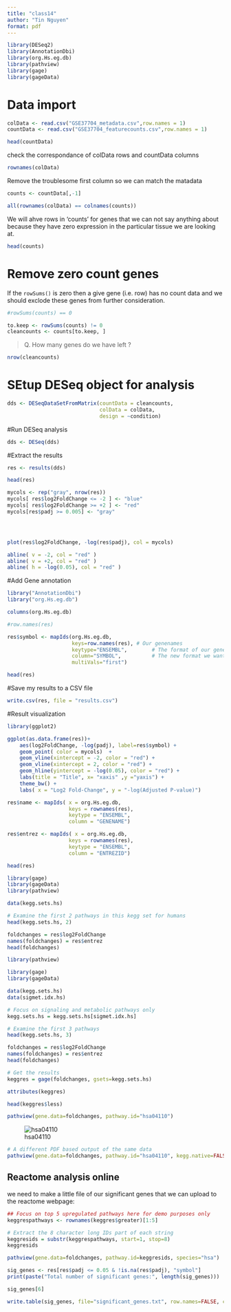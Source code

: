 ```yaml
---
title: "class14"
author: "Tin Nguyen"
format: pdf
---
```


```r

library(DESeq2)
library(AnnotationDbi)
library(org.Hs.eg.db)
library(pathview)
library(gage)
library(gageData)


```

# Data import

```r

colData <- read.csv("GSE37704_metadata.csv",row.names = 1)
countData <- read.csv("GSE37704_featurecounts.csv",row.names = 1)

```

```r

head(countData)

```

check the correspondance of colData rows and countData columns

```r
rownames(colData)
```

Remove the troublesome first column so we can match the matadata

```r
counts <- countData[,-1]
```

```r
all(rownames(colData) == colnames(counts))
```

We will ahve rows in 'counts' for genes that we can not say anything about because they have zero expression in the particular tissue we are looking at.

```r
head(counts)
```

# Remove zero count genes

If the `rowSums()` is zero then a give gene (i.e. row) has no count data and we should exclode these genes from further consideration. 

```r

#rowSums(counts) == 0

```



```r
to.keep <- rowSums(counts) != 0
cleancounts <- counts[to.keep, ]

```

> Q. How many genes do we have left ?

```r
nrow(cleancounts)

```
# SEtup DESeq object for analysis

```r

dds <- DESeqDataSetFromMatrix(countData = cleancounts,
                              colData = colData,
                              design = ~condition)

```




#Run DESeq analysis

```r
dds <- DESeq(dds)
```

#Extract the results


```r
res <- results(dds)

head(res)
```




```r

mycols <- rep("gray", nrow(res))
mycols[ res$log2FoldChange <= -2 ] <- "blue"
mycols[ res$log2FoldChange >= +2 ] <- "red"
mycols[res$padj >= 0.005] <- "gray"




plot(res$log2FoldChange, -log(res$padj), col = mycols)

abline( v = -2, col = "red" )
abline( v = +2, col = "red" )
abline( h = -log(0.05), col = "red" )

```
#Add Gene annotation

```r
library("AnnotationDbi")
library("org.Hs.eg.db")

columns(org.Hs.eg.db)
```

```r
#row.names(res)
```



```r
res$symbol <- mapIds(org.Hs.eg.db,
                     keys=row.names(res), # Our genenames
                     keytype="ENSEMBL",        # The format of our genenames
                     column="SYMBOL",          # The new format we want to add
                     multiVals="first")
```


```r
head(res)
```





#Save my results to a CSV file

```r
write.csv(res, file = "results.csv")
```



#Result visualization



```r
library(ggplot2)

ggplot(as.data.frame(res))+
    aes(log2FoldChange, -log(padj), label=res$symbol) +
    geom_point( color = mycols)  +
    geom_vline(xintercept = -2, color = "red") +
    geom_vline(xintercept = 2, color = "red") +
    geom_hline(yintercept = -log(0.05), color = "red") +
    labs(title = "Title", x= "xaxis" ,y ="yaxis") +
    theme_bw() +
    labs( x = "Log2 Fold-Change", y = "-log(Adjusted P-value)")


```


```r

res$name <- mapIds( x = org.Hs.eg.db,
                    keys = rownames(res),
                    keytype = "ENSEMBL",
                    column = "GENENAME")

res$entrez <- mapIds( x = org.Hs.eg.db,
                    keys = rownames(res),
                    keytype = "ENSEMBL",
                    column = "ENTREZID")

head(res)

```
```r

library(gage)
library(gageData)
library(pathview)


```

```r
data(kegg.sets.hs)

# Examine the first 2 pathways in this kegg set for humans
head(kegg.sets.hs, 2)
```

```r

foldchanges = res$log2FoldChange
names(foldchanges) = res$entrez
head(foldchanges)
```
```r
library(pathview)
```

```r
library(gage)
library(gageData)

data(kegg.sets.hs)
data(sigmet.idx.hs)

# Focus on signaling and metabolic pathways only
kegg.sets.hs = kegg.sets.hs[sigmet.idx.hs]

# Examine the first 3 pathways
head(kegg.sets.hs, 3)
```
```r
foldchanges = res$log2FoldChange
names(foldchanges) = res$entrez
head(foldchanges)
```
```r
# Get the results
keggres = gage(foldchanges, gsets=kegg.sets.hs)
```


```r

attributes(keggres)

```

```r
head(keggres$less)
```

```r

pathview(gene.data=foldchanges, pathway.id="hsa04110")

```

![hsa04110](hsa04110.pathview.png)
```r
# A different PDF based output of the same data
pathview(gene.data=foldchanges, pathway.id="hsa04110", kegg.native=FALSE)
```


## Reactome analysis online

we need to make a little file of our significant genes that we can upload to the reactome webpage:

```r
## Focus on top 5 upregulated pathways here for demo purposes only
keggrespathways <- rownames(keggres$greater)[1:5]

# Extract the 8 character long IDs part of each string
keggresids = substr(keggrespathways, start=1, stop=8)
keggresids
```
```r
pathview(gene.data=foldchanges, pathway.id=keggresids, species="hsa")
```


```r

sig_genes <- res[res$padj <= 0.05 & !is.na(res$padj), "symbol"]
print(paste("Total number of significant genes:", length(sig_genes)))


```

```r
sig_genes[6]
```


```r
write.table(sig_genes, file="significant_genes.txt", row.names=FALSE, col.names=FALSE, quote=FALSE)
```









